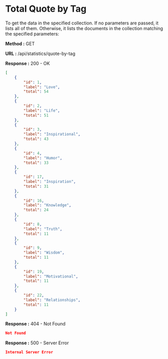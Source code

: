 
# Total Quote by Tag

To get the data in the specified collection. If no parameters are passed, it lists all of them.
Otherwise, it lists the documents in the collection matching the specified parameters:

**Method :** <Badge variant="success">GET</Badge>

**URL :** <Badge variant="dark">/api/statistics/quote-by-tag</Badge>

**Response :** <BadgeOutline variant="success">200 - OK</BadgeOutline>

```json
[
    {
        "id": 1,
        "label": "Love",
        "total": 54
    },
    {
        "id": 2,
        "label": "Life",
        "total": 51
    },
    {
        "id": 3,
        "label": "Inspirational",
        "total": 43
    },
    {
        "id": 4,
        "label": "Humor",
        "total": 33
    },
    {
        "id": 17,
        "label": "Inspiration",
        "total": 31
    },
    {
        "id": 16,
        "label": "Knowledge",
        "total": 24
    },
    {
        "id": 8,
        "label": "Truth",
        "total": 11
    },
    {
        "id": 9,
        "label": "Wisdom",
        "total": 11
    },
    {
        "id": 19,
        "label": "Motivational",
        "total": 11
    },
    {
        "id": 22,
        "label": "Relationships",
        "total": 11
    }
]
```

**Response :** <BadgeOutline variant="warning">404 - Not Found</BadgeOutline>

```json
Not Found
```

**Response :** <BadgeOutline variant="danger">500 - Server Error</BadgeOutline>

```json
Internal Server Error
```
